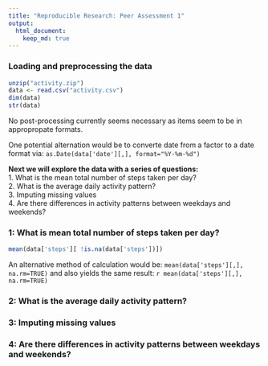 ```yaml
---
title: "Reproducible Research: Peer Assessment 1"
output: 
  html_document:
    keep_md: true
---
```



### Loading and preprocessing the data

```r
unzip("activity.zip")
data <- read.csv("activity.csv")
dim(data)
str(data)
```

No post-processing currently seems necessary as items seem to be in appropropate formats.

One potential alternation would be to converte date from a factor to a date format via:
```as.Date(data['date'][,], format="%Y-%m-%d")```

**Next we will explore the data with a series of questions:**  
1. What is the mean total number of steps taken per day?  
2. What is the average daily activity pattern?  
3. Imputing missing values  
4. Are there differences in activity patterns between weekdays and weekends?  

### 1: What is mean total number of steps taken per day?

```r
mean(data['steps'][ !is.na(data['steps'])])
```

An alternative method of calculation would be: ```mean(data['steps'][,], na.rm=TRUE)``` and also yields the same result: ```r mean(data['steps'][,], na.rm=TRUE)```

### 2: What is the average daily activity pattern?


### 3: Imputing missing values


### 4: Are there differences in activity patterns between weekdays and weekends?
